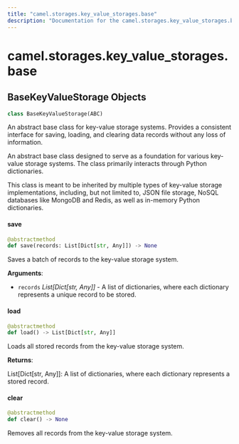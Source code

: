 ```yaml
---
title: "camel.storages.key_value_storages.base"
description: "Documentation for the camel.storages.key_value_storages.base module"
---
```


<a id="camel.storages.key_value_storages.base"></a>

# camel.storages.key\_value\_storages.base

<a id="camel.storages.key_value_storages.base.BaseKeyValueStorage"></a>

## BaseKeyValueStorage Objects

```python
class BaseKeyValueStorage(ABC)
```

An abstract base class for key-value storage systems. Provides a
consistent interface for saving, loading, and clearing data records without
any loss of information.

An abstract base class designed to serve as a foundation for various
key-value storage systems. The class primarily interacts through Python
dictionaries.

This class is meant to be inherited by multiple types of key-value storage
implementations, including, but not limited to, JSON file storage, NoSQL
databases like MongoDB and Redis, as well as in-memory Python dictionaries.

<a id="camel.storages.key_value_storages.base.BaseKeyValueStorage.save"></a>

#### save

```python
@abstractmethod
def save(records: List[Dict[str, Any]]) -> None
```

Saves a batch of records to the key-value storage system.

**Arguments**:

- `records` _List[Dict[str, Any]]_ - A list of dictionaries, where each
  dictionary represents a unique record to be stored.

<a id="camel.storages.key_value_storages.base.BaseKeyValueStorage.load"></a>

#### load

```python
@abstractmethod
def load() -> List[Dict[str, Any]]
```

Loads all stored records from the key-value storage system.

**Returns**:

  List[Dict[str, Any]]: A list of dictionaries, where each dictionary
  represents a stored record.

<a id="camel.storages.key_value_storages.base.BaseKeyValueStorage.clear"></a>

#### clear

```python
@abstractmethod
def clear() -> None
```

Removes all records from the key-value storage system.

